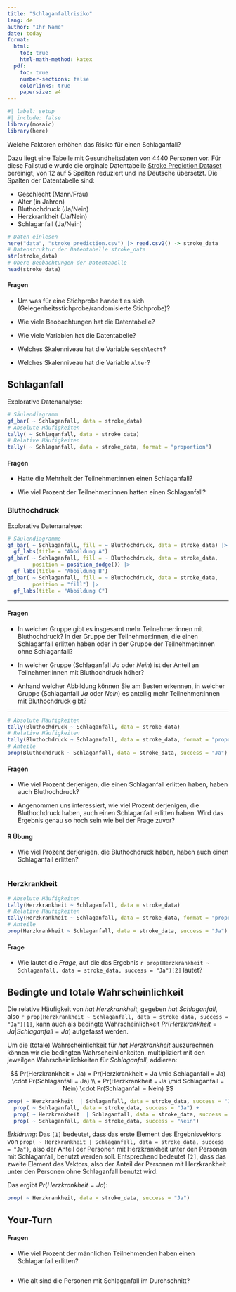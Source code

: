 ```yaml
---
title: "Schlaganfallrisiko"
lang: de
author: "Ihr Name"
date: today
format: 
  html:
    toc: true
    html-math-method: katex
  pdf:
    toc: true
    number-sections: false
    colorlinks: true 
    papersize: a4
---
```


```r
#| label: setup
#| include: false
library(mosaic)
library(here)
```

Welche Faktoren erhöhen das Risiko für einen Schlaganfall?

Dazu liegt eine Tabelle mit Gesundheitsdaten von 4440 Personen vor. Für diese Fallstudie wurde die orginale Datentabelle [Stroke Prediction Dataset](https://www.kaggle.com/datasets/fedesoriano/stroke-prediction-dataset/data "Stroke Prediction Dataset") bereinigt, von 12 auf 5 Spalten reduziert und ins Deutsche übersetzt. Die Spalten der Datentabelle sind:

- Geschlecht (Mann/Frau)
- Alter (in Jahren)
- Bluthochdruck (Ja/Nein)
- Herzkrankheit (Ja/Nein)
- Schlaganfall (Ja/Nein)

<!-- Technischer Hinweis: das Paket here (https://here.r-lib.org/) ermöglicht einen einfacheren Umgang mit Datei(pfaden) innerhalb von RStudio Projekten. Die csv Datei "stroke_prediction.csv" befindet sich im Projektordner "data". -->

```r
# Daten einlesen
here("data", "stroke_prediction.csv") |> read.csv2() -> stroke_data
# Datenstruktur der Datentabelle stroke_data
str(stroke_data)
# Obere Beobachtungen der Datentabelle
head(stroke_data)
```

#### Fragen

- Um was für eine Stichprobe handelt es sich (Gelegenheitsstichprobe/randomisierte Stichprobe)?

- Wie viele Beobachtungen hat die Datentabelle?

- Wie viele Variablen hat die Datentabelle?

- Welches Skalenniveau hat die Variable `Geschlecht`?

- Welches Skalenniveau hat die Variable `Alter`?


## Schlaganfall

Explorative Datenanalyse:

```r
# Säulendiagramm
gf_bar( ~ Schlaganfall, data = stroke_data)
# Absolute Häufigkeiten
tally( ~ Schlaganfall, data = stroke_data)
# Relative Häufigkeiten
tally( ~ Schlaganfall, data = stroke_data, format = "proportion")
```

#### Fragen

- Hatte die Mehrheit der Teilnehmer:innen einen Schlaganfall?

- Wie viel Prozent der Teilnehmer:innen hatten einen Schlaganfall?


### Bluthochdruck

Explorative Datenanalyse:

```r
# Säulendiagramme
gf_bar( ~ Schlaganfall, fill = ~ Bluthochdruck, data = stroke_data) |>  
  gf_labs(title = "Abbildung A")
gf_bar( ~ Schlaganfall, fill = ~ Bluthochdruck, data = stroke_data, 
        position = position_dodge()) |> 
  gf_labs(title = "Abbildung B")
gf_bar( ~ Schlaganfall, fill = ~ Bluthochdruck, data = stroke_data, 
        position = "fill") |> 
  gf_labs(title = "Abbildung C")
```

------------------------------------------------------------------------

#### Fragen

- In welcher Gruppe gibt es insgesamt mehr Teilnehmer:innen mit Bluthochdruck? In der Gruppe der Teilnehmer:innen, die einen Schlaganfall erlitten haben oder in der Gruppe der Teilnehmer:innen ohne Schlaganfall?

- In welcher Gruppe (Schlaganfall *Ja* oder *Nein*) ist der Anteil an Teilnehmer:innen mit Bluthochdruck höher?

- Anhand welcher Abbildung können Sie am Besten erkennen, in welcher Gruppe (Schlaganfall *Ja* oder *Nein*) es anteilig mehr Teilnehmer:innen mit Bluthochdruck gibt?


------------------------------------------------------------------------

```r
# Absolute Häufigkeiten
tally(Bluthochdruck ~ Schlaganfall, data = stroke_data)
# Relative Häufigkeiten
tally(Bluthochdruck ~ Schlaganfall, data = stroke_data, format = "proportion")
# Anteile
prop(Bluthochdruck ~ Schlaganfall, data = stroke_data, success = "Ja")
```

#### Fragen

- Wie viel Prozent derjenigen, die einen Schlaganfall erlitten haben, haben auch Bluthochdruck?

- Angenommen uns interessiert, wie viel Prozent derjenigen, die Bluthochdruck haben, auch einen Schlaganfall erlitten haben. Wird das Ergebnis genau so hoch sein wie bei der Frage zuvor?

#### R Übung

- Wie viel Prozent derjenigen, die Bluthochdruck haben, haben auch einen Schlaganfall erlitten?

```r

```

### Herzkrankheit

```r
# Absolute Häufigkeiten
tally(Herzkrankheit ~ Schlaganfall, data = stroke_data)
# Relative Häufigkeiten
tally(Herzkrankheit ~ Schlaganfall, data = stroke_data, format = "proportion")
# Anteile
prop(Herzkrankheit ~ Schlaganfall, data = stroke_data, success = "Ja")
```

#### Frage

- Wie lautet die *Frage*, auf die das Ergebnis `r prop(Herzkrankheit ~ Schlaganfall, data = stroke_data, success = "Ja")[2]` lautet?


## Bedingte und totale Wahrscheinlichkeit

Die relative Häufigkeit von *hat Herzkrankheit*, gegeben *hat Schlaganfall*, also `r prop(Herzkrankheit ~ Schlaganfall, data = stroke_data, success = "Ja")[1]`, kann auch als bedingte Wahrscheinlichkeit $Pr(Herzkrankheit = Ja | Schlaganfall = Ja)$ aufgefasst werden.

Um die (totale) Wahrscheinlichkeit für *hat Herzkrankheit* auszurechnen können wir die bedingten Wahrscheinlichkeiten, multipliziert mit den jeweilgen Wahrscheinlichkeiten für *Schlaganfall*, addieren:

$$
Pr(Herzkrankheit = Ja) = Pr(Herzkrankheit = Ja \mid Schlaganfall = Ja) \cdot Pr(Schlaganfall = Ja) \\
+ Pr(Herzkrankheit = Ja \mid Schlaganfall = Nein) \cdot Pr(Schlaganfall = Nein)
$$

```r
prop( ~ Herzkrankheit  | Schlaganfall, data = stroke_data, success = "Ja")[1] * 
  prop( ~ Schlaganfall, data = stroke_data, success = "Ja") +
  prop( ~ Herzkrankheit  | Schlaganfall, data = stroke_data, success = "Ja")[2] * 
  prop( ~ Schlaganfall, data = stroke_data, success = "Nein")
```

*Erklärung*: Das `[1]` bedeutet, dass das erste Element des Ergebnisvektors von `prop( ~ Herzkrankheit | Schlaganfall, data = stroke_data, success = "Ja")`, also der Anteil der Personen mit Herzkrankheit unter den Personen mit Schlaganfall, benutzt werden soll. Entsprechend bedeutet `[2]`, dass das zweite Element des Vektors, also der Anteil der Personen mit Herzkrankheit unter den Personen ohne Schlaganfall benutzt wird.

Das ergibt $Pr(Herzkrankheit= Ja)$:

```r
prop( ~ Herzkrankheit, data = stroke_data, success = "Ja")
```

## Your-Turn

#### Fragen

- Wie viel Prozent der männlichen Teilnehmenden haben einen Schlaganfall erlitten?

```r

```


- Wie alt sind die Personen mit Schlaganfall im Durchschnitt?

```r

```
